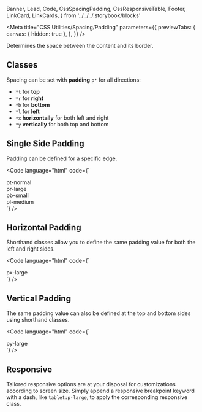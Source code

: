   Banner,
  Lead,
  Code,
  CssSpacingPadding,
  CssResponsiveTable,
  Footer,
  LinkCard,
  LinkCards,
} from '../../../.storybook/blocks'

<Meta
  title="CSS Utilities/Spacing/Padding"
  parameters={{
    previewTabs: {
      canvas: { hidden: true },
    },
  }}
/>

<Banner label="Padding" section="CSS Utilities" color="yellow" puzzle />

<Lead>Determines the space between the content and its border.</Lead>

## Classes

Spacing can be set with **padding** `p*` for all directions:

- `*t` for **top**
- `*r` for **right**
- `*b` for **bottom**
- `*l` for **left**
- `*x` **horizontally** for both left and right
- `*y` **vertically** for both top and bottom

<CssSpacingPadding />

## Single Side Padding

Padding can be defined for a specific edge.

<Code
  language="html"
  code={`
<div class="flex flex-wrap align-items-center justify-content-center gap-large">
  <div class="pt-normal bg-red-2">
      <div class="bg-green p-large">pt-normal</div>
  </div>
  <div class="pr-large bg-red-2">
      <div class="bg-green p-large">pr-large</div>
  </div>
  <div class="pb-small bg-red-2">
      <div class="bg-green p-large">pb-small</div>
  </div>
  <div class="pl-medium bg-red-2">
      <div class="bg-green p-large">pl-medium</div>
  </div>
</div>
`}
/>

## Horizontal Padding

Shorthand classes allow you to define the same padding value for both the left and right sides.

<Code
  language="html"
  code={`
<div class="flex flex-wrap align-items-center justify-content-center gap-large">
    <div class="px-large bg-red-2 radius-normal">
        <div class="radius-normal bg-green text-weight-bold p-normal">px-large</div>
    </div>
</div>
`}
/>

## Vertical Padding

The same padding value can also be defined at the top and bottom sides using shorthand classes.

<Code
  language="html"
  code={`
<div class="flex flex-wrap align-items-center justify-content-center gap-large">
    <div class="py-large bg-red-2 radius-normal">
        <div class="radius-normal bg-green text-weight-bold p-normal">py-large</div>
    </div>
</div>
`}
/>

## Responsive

Tailored responsive options are at your disposal for customizations according to screen size.
Simply append a responsive breakpoint keyword with a dash, like `tablet:p-large`, to apply the corresponding responsive class.

<CssResponsiveTable />

<Footer>
  <LinkCards>
    <LinkCard
      pageTitle="Foundation/Spacing"
      description="Global spacings help us design experiences that scale with consistency, rhythm, and focus"
    />
    <LinkCard
      pageTitle="Tokens/Overview"
      description="Design tokens serve as the definitive source for naming and storing design choices."
    />
  </LinkCards>
</Footer>
